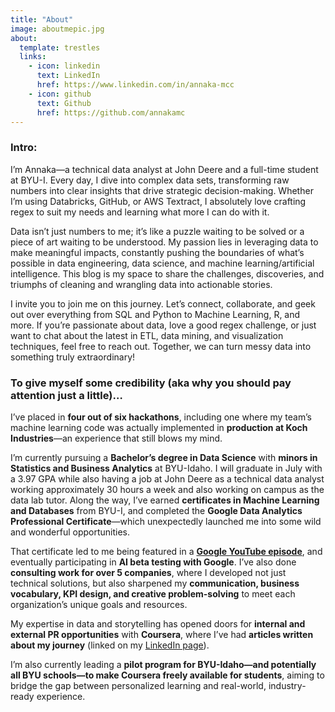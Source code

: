 ```yaml
---
title: "About"
image: aboutmepic.jpg
about:
  template: trestles
  links:
    - icon: linkedin
      text: LinkedIn
      href: https://www.linkedin.com/in/annaka-mcc
    - icon: github
      text: Github
      href: https://github.com/annakamc
---
```


### Intro:
I’m Annaka—a technical data analyst at John Deere and a full-time student at BYU-I. Every day, I dive into complex data sets, transforming raw numbers into clear insights that drive strategic decision-making. Whether I’m using Databricks, GitHub, or AWS Textract, I absolutely love crafting regex to suit my needs and learning what more I can do with it.

Data isn’t just numbers to me; it’s like a puzzle waiting to be solved or a piece of art waiting to be understood. My passion lies in leveraging data to make meaningful impacts, constantly pushing the boundaries of what’s possible in data engineering, data science, and machine learning/artificial intelligence. This blog is my space to share the challenges, discoveries, and triumphs of cleaning and wrangling data into actionable stories.

I invite you to join me on this journey. Let’s connect, collaborate, and geek out over everything from SQL and Python to Machine Learning, R, and more. If you’re passionate about data, love a good regex challenge, or just want to chat about the latest in ETL, data mining, and visualization techniques, feel free to reach out. Together, we can turn messy data into something truly extraordinary!

### To give myself some credibility (aka why you should pay attention just a little)...

I’ve placed in **four out of six hackathons**, including one where my team’s machine learning code was actually implemented in **production at Koch Industries**—an experience that still blows my mind.

I’m currently pursuing a **Bachelor’s degree in Data Science** with **minors in Statistics and Business Analytics** at BYU-Idaho. I will graduate in July with a 3.97 GPA while also having a job at John Deere as a technical data analyst working approximately 30 hours a week and also working on campus as the data lab tutor. Along the way, I’ve earned **certificates in Machine Learning and Databases** from BYU-I, and completed the **Google Data Analytics Professional Certificate**—which unexpectedly launched me into some wild and wonderful opportunities.

That certificate led to me being featured in a [**Google YouTube episode**](https://www.youtube.com/watch?v=pG4bMPRKHkk&t=2s), and eventually participating in **AI beta testing with Google**. I've also done **consulting work for over 5 companies**, where I developed not just technical solutions, but also sharpened my **communication, business vocabulary, KPI design, and creative problem-solving** to meet each organization’s unique goals and resources.

My expertise in data and storytelling has opened doors for **internal and external PR opportunities** with **Coursera**, where I’ve had **articles written about my journey** (linked on my [LinkedIn page](https://www.linkedin.com/in/annaka-mcc/)).

I’m also currently leading a **pilot program for BYU-Idaho—and potentially all BYU schools—to make Coursera freely available for students**, aiming to bridge the gap between personalized learning and real-world, industry-ready experience.